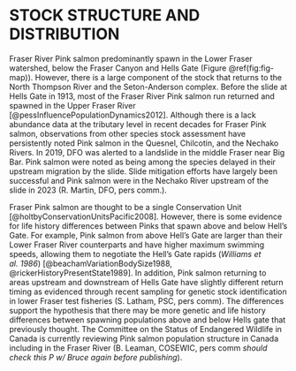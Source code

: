 # STOCK STRUCTURE AND DISTRIBUTION  

Fraser River Pink salmon predominantly spawn in the Lower Fraser watershed, below the Fraser Canyon and Hells Gate (Figure \@ref(fig:fig-map)). 
However, there is a large component of the stock that returns to the North Thompson River and the Seton-Anderson complex. 
Before the slide at Hells Gate in 1913, most of the Fraser River Pink salmon run returned and spawned in the Upper Fraser River [@pessInfluencePopulationDynamics2012]. 
Although there is a lack abundance data at the tributary level in recent decades for Fraser Pink salmon, observations from other species stock assessment have persistently noted Pink salmon in the Quesnel, Chilcotin, and the Nechako Rivers. 
In 2019, DFO was alerted to a landslide in the middle Fraser near Big Bar. 
Pink salmon were noted as being among the species delayed in their upstream migration by the slide. 
Slide mitigation efforts have largely been successful and Pink salmon were in the Nechako River upstream of the slide in 2023 (R. Martin, DFO, pers comm.).  


Fraser Pink salmon are thought to be a single Conservation Unit [@holtbyConservationUnitsPacific2008]. 
However, there is some evidence for life history differences between Pinks that spawn above and below Hell’s Gate. 
For example, Pink salmon from above Hell’s Gate are larger than their Lower Fraser River counterparts and have higher maximum swimming speeds, allowing them to negotiate the Hell’s Gate rapids (*Williams et al. 1986*) [@beachamVariationBodySize1988, @rickerHistoryPresentState1989]. 
In addition, Pink salmon returning to areas upstream and downstream of Hells Gate have slightly different return timing as evidenced through recent sampling for genetic stock identification in lower Fraser test fisheries (S. Latham, PSC, pers comm). 
The differences support the hypothesis that there may be more genetic and life history differences between spawning populations above and below Hells gate that previously thought. 
The Committee on the Status of Endangered Wildlife in Canada is currently reviewing Pink salmon population structure in Canada including in the Fraser River (B. Leaman, COSEWIC, pers comm *should check this P w/ Bruce again before publishing*).  
